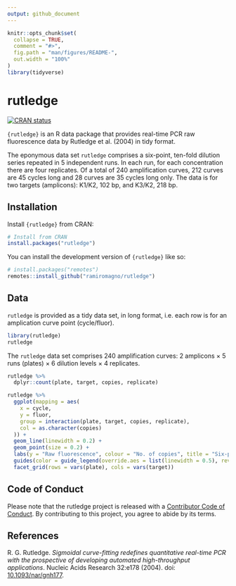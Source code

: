 ```yaml
---
output: github_document
---
```


<!-- README.md is generated from README.Rmd. Please edit that file -->

```r
knitr::opts_chunk$set(
  collapse = TRUE,
  comment = "#>",
  fig.path = "man/figures/README-",
  out.width = "100%"
)
library(tidyverse)
```

# rutledge

<!-- badges: start -->
[![CRAN status](https://www.r-pkg.org/badges/version/rutledge)](https://CRAN.R-project.org/package=rutledge)
<!-- badges: end -->

`{rutledge}` is an R data package that provides real-time PCR raw fluorescence
data by Rutledge et al. (2004) in tidy format.

The eponymous data set `rutledge` comprises a six-point, ten-fold dilution
series repeated in 5 independent runs. In each run, for each concentration there
are four replicates. Of a total of 240 amplification curves, 212 curves are 45
cycles long and 28 curves are 35 cycles long only. The data is for two targets
(amplicons): K1/K2, 102 bp, and K3/K2, 218 bp.

## Installation

Install `{rutledge}` from CRAN:

``` r
# Install from CRAN
install.packages("rutledge")
```

You can install the development version of `{rutledge}` like so:

``` r
# install.packages("remotes")
remotes::install_github("ramiromagno/rutledge")
```

## Data

`rutledge` is provided as a tidy data set, in long format, i.e. each row is
for an amplication curve point (cycle/fluor).

```r
library(rutledge)
rutledge
```

The `rutledge` data set comprises 240 amplification curves: 2 amplicons $\times$ 
5 runs (plates) $\times$ 6 dilution levels $\times$ 4 replicates.

```r
rutledge %>%
  dplyr::count(plate, target, copies, replicate)

rutledge %>%
  ggplot(mapping = aes(
    x = cycle,
    y = fluor,
    group = interaction(plate, target, copies, replicate),
    col = as.character(copies)
  )) +
  geom_line(linewidth = 0.2) +
  geom_point(size = 0.2) +
  labs(y = "Raw fluorescence", colour = "No. of copies", title = "Six-point 10-fold dilution series") +
  guides(color = guide_legend(override.aes = list(linewidth = 0.5), reverse = TRUE)) +
  facet_grid(rows = vars(plate), cols = vars(target))
```

## Code of Conduct

Please note that the rutledge project is released with a [Contributor Code of Conduct](https://contributor-covenant.org/version/2/1/CODE_OF_CONDUCT.html). By contributing to this project, you agree to abide by its terms.

## References

R. G. Rutledge. _Sigmoidal curve-fitting redefines quantitative real-time PCR with the prospective of developing automated high-throughput applications_. Nucleic Acids Research 32:e178 (2004). doi: [10.1093/nar/gnh177](https://doi.org/10.1093/nar/gnh177).

